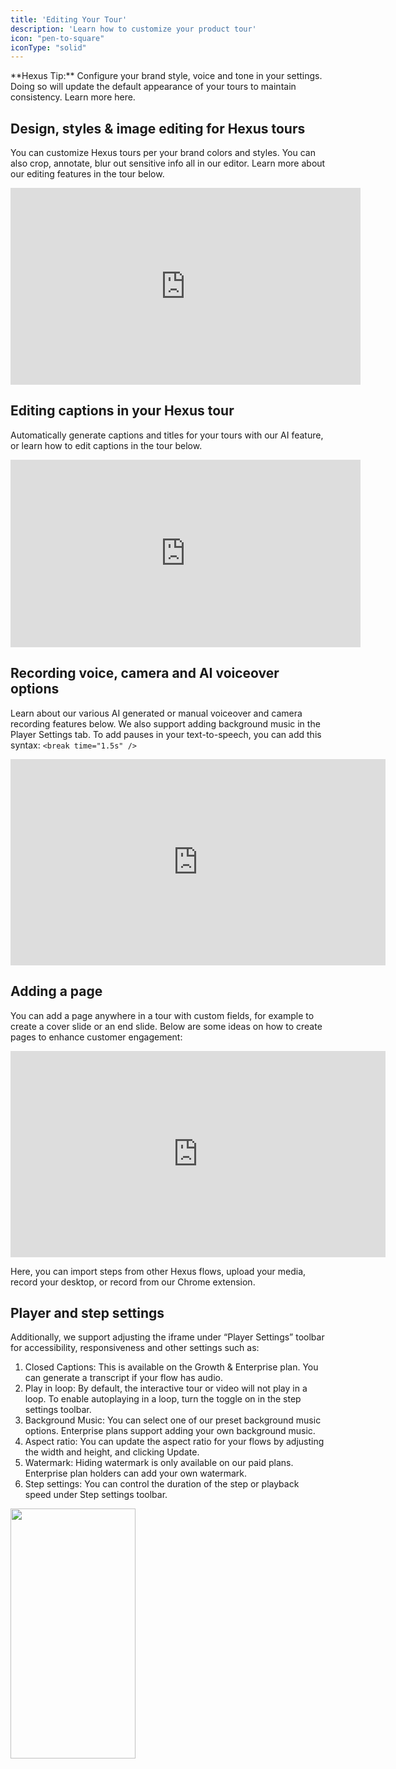 ```yaml
---
title: 'Editing Your Tour'
description: 'Learn how to customize your product tour'
icon: "pen-to-square"
iconType: "solid"
---
```


<Tip>
  **Hexus Tip:** Configure your brand style, voice and tone in your settings. Doing so will update the default appearance of your tours to maintain consistency. Learn more here.
</Tip>

## Design, styles & image editing for Hexus tours
You can customize Hexus tours per your brand colors and styles. You can also crop, annotate, blur out sensitive info all in our editor. Learn more about our editing features in the tour below.

<iframe
      width="560"
      height="315"
      src="https://app.usehexus.com/embed/6931a07c-178f-4f40-8682-7225ed1a7985"
      title="Design, styles & image editing for Hexus tours"
      frameborder="0"
      allow="accelerometer; autoplay; clipboard-write; encrypted-media; gyroscope; picture-in-picture"
      allowfullscreen
></iframe>

## Editing captions in your Hexus tour
Automatically generate captions and titles for your tours with our AI feature, or learn how to edit captions in the tour below.

<iframe
      width="560"
      height="300"
      src="https://app.usehexus.com/embed/34dd2a26-ef33-441a-badc-816d70f473f2"
      title="Editing captions in your Hexus tour"
      frameborder="0"
      allow="accelerometer; autoplay; clipboard-write; encrypted-media; gyroscope; picture-in-picture"
      allowfullscreen
></iframe>

## Recording voice, camera and AI voiceover options
Learn about our various AI generated or manual voiceover and camera recording features below. We also support adding background music in the Player Settings tab. To add pauses in your text-to-speech, you can add this syntax: 
`<break time="1.5s" />`

<iframe
      width="600"
      height="330"
      src="https://app.usehexus.com/embed/cc212ebf-5f7c-4016-98ea-07939dc0278e"
      title="Recording voice, camera and AI voiceover options"
      frameborder="0"
      allow="accelerometer; autoplay; clipboard-write; encrypted-media; gyroscope; picture-in-picture"
      allowfullscreen
></iframe>

## Adding a page
You can add a page anywhere in a tour with custom fields, for example to create a cover slide or an end slide. Below are some ideas on how to create pages to enhance customer engagement:

<iframe
      width="600"
      height="330"
      src="https://app.usehexus.com/embed/5f3140e0-3bbf-49db-95c0-748b5da87a5f"
      title="Adding a page in a Hexus flow"
      frameborder="0"
      allow="accelerometer; autoplay; clipboard-write; encrypted-media; gyroscope; picture-in-picture"
      allowfullscreen
></iframe>

Here, you can import steps from other Hexus flows, upload your media, record your desktop, or record from our Chrome extension.

## Player and step settings
Additionally, we support adjusting the iframe under “Player Settings” toolbar for accessibility, responsiveness and other settings such as:
  1. Closed Captions: This is available on the Growth & Enterprise plan. You can generate a transcript if your flow has audio.
  2. Play in loop: By default, the interactive tour or video will not play in a loop. To enable autoplaying in a loop, turn the toggle on in the step settings toolbar.
  3. Background Music: You can select one of our preset background music options. Enterprise plans support adding your own background music.
  4. Aspect ratio: You can update the aspect ratio for your flows by adjusting the width and height, and clicking Update.
  5. Watermark: Hiding watermark is only available on our paid plans. Enterprise plan holders can add your own watermark.
  6. Step settings: You can control the duration of the step or playback speed under Step settings toolbar.

<img height="400" width="200" src="/images/hexus_screenshot.webp" />